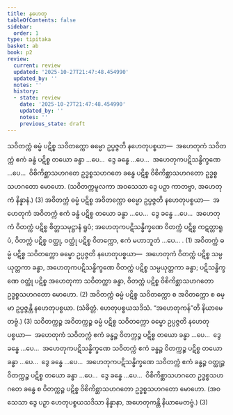 ```yaml
---
title: နဟေတု
tableOfContents: false
sidebar:
  order: 1
type: tipitaka
basket: ab
book: p2
review:
  current: review
  updated: '2025-10-27T21:47:48.454990'
  updated_by: ''
  notes: ''
  history:
  - state: review
    date: '2025-10-27T21:47:48.454990'
    updated_by: ''
    notes: ''
    previous_state: draft
---
```



<ReviewStatus review={frontmatter.review} showDetails={true} />

<HypothesisAnnotation frontmatter={frontmatter} />

<DynamicBreadcrumb />

<Division number="106" book="p2" e="ch" v="38" p="602">

<Paragraph number="4295" book="p2">
သဝိတက္ကံ ဓမ္မံ ပဋိစ္စ သဝိတက္ကော ဓမ္မော ဥပ္ပဇ္ဇတိ နဟေတုပစ္စယာ—  အဟေတုကံ သဝိတက္ကံ ဧကံ ခန္ဓံ ပဋိစ္စ တယော ခန္ဓာ …ပေ…  ဒွေ ခန္ဓေ …ပေ…  အဟေတုကပဋိသန္ဓိက္ခဏေ …ပေ…  ဝိစိကိစ္ဆာသဟဂတေ ဥဒ္ဓစ္စသဟဂတေ ခန္ဓေ ပဋိစ္စ ဝိစိကိစ္ဆာသဟဂတော ဥဒ္ဓစ္စသဟဂတော မောဟော. (သဝိတက္ကမူလကာ အဝသေသာ ဒွေ ပဉှာ ကာတဗ္ဗာ, အဟေတုကံ နိန္နာနံ.) (3)
</Paragraph>

<Paragraph number="4296" book="p2">
အဝိတက္ကံ ဓမ္မံ ပဋိစ္စ အဝိတက္ကော ဓမ္မော ဥပ္ပဇ္ဇတိ နဟေတုပစ္စယာ—  အဟေတုကံ အဝိတက္ကံ ဧကံ ခန္ဓံ ပဋိစ္စ တယော ခန္ဓာ …ပေ…  ဒွေ ခန္ဓေ …ပေ…  အဟေတုကံ ဝိတက္ကံ ပဋိစ္စ စိတ္တသမုဋ္ဌာနံ ရူပံ; အဟေတုကပဋိသန္ဓိက္ခဏေ ဝိတက္ကံ ပဋိစ္စ ကဋတ္တာရူပံ, ဝိတက္ကံ ပဋိစ္စ ဝတ္ထု, ဝတ္ထုံ ပဋိစ္စ ဝိတက္ကော, ဧကံ မဟာဘူတံ …ပေ… . (1)
</Paragraph>

<Paragraph number="4297" book="p2">
အဝိတက္ကံ ဓမ္မံ ပဋိစ္စ သဝိတက္ကော ဓမ္မော ဥပ္ပဇ္ဇတိ နဟေတုပစ္စယာ—  အဟေတုကံ ဝိတက္ကံ ပဋိစ္စ သမ္ပယုတ္တကာ ခန္ဓာ, အဟေတုကပဋိသန္ဓိက္ခဏေ ဝိတက္ကံ ပဋိစ္စ သမ္ပယုတ္တကာ ခန္ဓာ; ပဋိသန္ဓိက္ခဏေ ဝတ္ထုံ ပဋိစ္စ အဟေတုကာ သဝိတက္ကာ ခန္ဓာ, ဝိတက္ကံ ပဋိစ္စ ဝိစိကိစ္ဆာသဟဂတော ဥဒ္ဓစ္စသဟဂတော မောဟော. (2)
</Paragraph>

<Paragraph number="4298" book="p2">
အဝိတက္ကံ ဓမ္မံ ပဋိစ္စ သဝိတက္ကော စ အဝိတက္ကော စ ဓမ္မာ ဥပ္ပဇ္ဇန္တိ နဟေတုပစ္စယာ. (သံခိတ္တံ. ဟေတုပစ္စယသဒိသံ. “အဟေတုကန်”တိ နိယာမေတဗ္ဗံ.) (3)
</Paragraph>

<Paragraph number="4299" book="p2">
သဝိတက္ကဉ္စ အဝိတက္ကဉ္စ ဓမ္မံ ပဋိစ္စ သဝိတက္ကော ဓမ္မော ဥပ္ပဇ္ဇတိ နဟေတုပစ္စယာ—  အဟေတုကံ သဝိတက္ကံ ဧကံ ခန္ဓဉ္စ ဝိတက္ကဉ္စ ပဋိစ္စ တယော ခန္ဓာ …ပေ…  ဒွေ ခန္ဓေ …ပေ…  အဟေတုကပဋိသန္ဓိက္ခဏေ သဝိတက္ကံ ဧကံ ခန္ဓဉ္စ ဝိတက္ကဉ္စ ပဋိစ္စ တယော ခန္ဓာ …ပေ…  ဒွေ ခန္ဓေ …ပေ…  အဟေတုကပဋိသန္ဓိက္ခဏေ သဝိတက္ကံ ဧကံ ခန္ဓဉ္စ ဝတ္ထုဉ္စ ဝိတက္ကဉ္စ ပဋိစ္စ တယော ခန္ဓာ …ပေ…  ဒွေ ခန္ဓေ …ပေ…  ဝိစိကိစ္ဆာသဟဂတေ ဥဒ္ဓစ္စသဟဂတေ ခန္ဓေ စ ဝိတက္ကဉ္စ ပဋိစ္စ ဝိစိကိစ္ဆာသဟဂတော ဥဒ္ဓစ္စသဟဂတော မောဟော. (အဝသေသာ ဒွေ ပဉှာ ဟေတုပစ္စယသဒိသာ နိန္နာနာ, အဟေတုကန္တိ နိယာမေတဗ္ဗံ.) (3)
</Paragraph>
</Division>